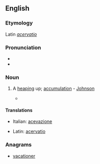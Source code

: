 ==English==

===Etymology===
Latin ''[[acervatio]]''

===Pronunciation===
* {{IPA|/æ.sɚˈveɪʃən/|lang=en}}
* {{rhymes|eɪʃən}}

===Noun===
{{en-noun}}

# {{rare}} A [[heaping]] up; [[accumulation]] - [[Johnson]]
#*{{quote-book
|year=1620
|author=Lucius Annaeus Seneca (Philosophus)
|title=Works, both Moral and Natural
|url=http://books.google.com/books?id=FElCAAAAcAAJ&pg=PA782
|chapter=
|isbn=
|publisher=
|location=London
|editor=Thomas Lodge
|volume=
|page=782
|passage=These are such by connexion or '''aceruation''', as for example, a rope, corne, or a ship.
}}

====Translations====
{{trans-top|a heaping up; accumulation}}
* Italian: [[acevazione]]
{{trans-mid}}
* Latin: [[acervatio]]
{{trans-bottom}}

===Anagrams===
* [[vacationer#English|vacationer]]
